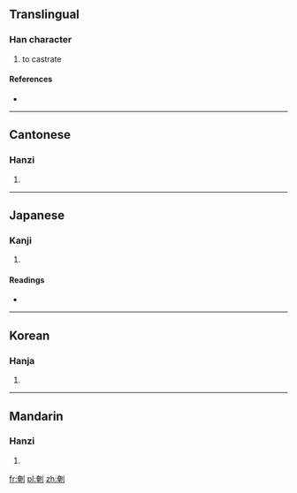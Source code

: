 ==Translingual==

===Han character===
{{Han char|rn=18|rad=刀|as=08|sn=10|four=|canj=大山中弓 (KULN)}}

# to castrate

====References====
* {{Han ref|kx=0141.411|hdz=10343.181|uh=5266|ud=21094}}

----

==Cantonese==

===Hanzi===
{{yue-hanzi|jyut=|y=yim1}}

# {{defn|lang=yue|sort=刀08}}

----

==Japanese==

===Kanji===
{{ja-kanji|grade=|rs=刀08}}

# {{defn|lang=ja|sort=刀08}}

====Readings====
* {{ja-readings|on=[[えん]] (en)|kun=[[おおう]] (oou)}}

----

==Korean==

===Hanja===
{{ko-hanja|hangeul=엄|rv=eom|mr=ŏm|y=em}}

# {{defn|lang=ko|sort=刀08}}

----

==Mandarin==

===Hanzi===
{{cmn-hanzi|pin=[[yān]] ([[yan1]]), [[tuán]] ([[tuan2]]), [[zhì]] ([[zhi4]])|wg=yen<sup>1</sup>, t'uan<sup>2</sup>, chih<sup>4</sup>}}

# {{defn|lang=cmn|sort=刀08}}

[[fr:剦]]
[[pl:剦]]
[[zh:剦]]